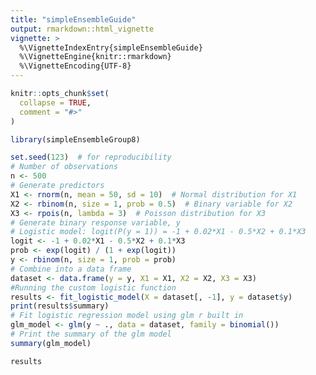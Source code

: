 ```yaml
---
title: "simpleEnsembleGuide"
output: rmarkdown::html_vignette
vignette: >
  %\VignetteIndexEntry{simpleEnsembleGuide}
  %\VignetteEngine{knitr::rmarkdown}
  %\VignetteEncoding{UTF-8}
---
```


```r
knitr::opts_chunk$set(
  collapse = TRUE,
  comment = "#>"
)
```

```r
library(simpleEnsembleGroup8)
```

```r
set.seed(123)  # for reproducibility
# Number of observations
n <- 500
# Generate predictors
X1 <- rnorm(n, mean = 50, sd = 10)  # Normal distribution for X1
X2 <- rbinom(n, size = 1, prob = 0.5)  # Binary variable for X2
X3 <- rpois(n, lambda = 3)  # Poisson distribution for X3
# Generate binary response variable, y
# Logistic model: logit(P(y = 1)) = -1 + 0.02*X1 - 0.5*X2 + 0.1*X3
logit <- -1 + 0.02*X1 - 0.5*X2 + 0.1*X3
prob <- exp(logit) / (1 + exp(logit))
y <- rbinom(n, size = 1, prob = prob)
# Combine into a data frame
dataset <- data.frame(y = y, X1 = X1, X2 = X2, X3 = X3)
#Running the custom logistic function 
results <- fit_logistic_model(X = dataset[, -1], y = dataset$y)
print(results$summary)
# Fit logistic regression model using glm r built in 
glm_model <- glm(y ~ ., data = dataset, family = binomial())
# Print the summary of the glm model
summary(glm_model)
```


```r
results
```

